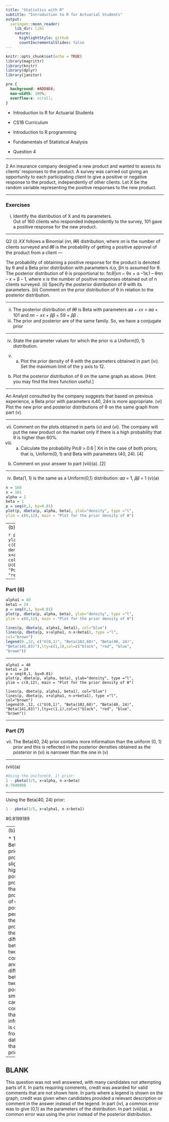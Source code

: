 ```yaml
---
title: "Statistics with R"
subtitle: "Introduction to R for Actuarial Students"
output:
  xaringan::moon_reader:
    lib_dir: libs
    nature:
      highlightStyle: github
      countIncrementalSlides: false
---
```


```r
knitr::opts_chunk$set(echo = TRUE)
library(magrittr)
library(knitr)
library(dplyr)
library(janitor)


```

```css
pre {
  background: #ADD8E6;
  max-width: 100%;
  overflow-x: scroll;
}
```

* Introduction to R for Actuarial Students

* CS1B Curriculum

* Introduction to R programming
* Fundamentals of Statistical Analysis

* Question 4

---

2 An insurance company designed a new product and wanted to assess its clients’ 
responses to the product. A survey was carried out giving an opportunity to each 
participating client to give a positive or negative response to the product, 
independently of other clients. Let X be the random variable representing the positive 
responses to the new product. 

---

### Exercises

(i) Identify the distribution of X and its parameters.  
Out of 160 clients who responded independently to the survey, 101 gave a positive 
response for the new product. 

---

Q2
(i)
𝑋𝑋 follows a Binomial (𝑛𝑛, 𝜃𝜃) distribution, where 𝑛𝑛 is the number of clients surveyed 
and 𝜃𝜃 is the probability of getting a positive approval of the product from a client 
---


The probability of obtaining a positive response for the product is denoted by θ and a 
Beta prior distribution with parameters ሺα, βሻ is assumed for θ. The posterior 
distribution of θ is proportional to: 
fሺθ|xሻ ∝ θx + α –1ሺ1 – θሻn – x + β – 1, 
where x is the number of positive responses obtained out of n clients surveyed. 
(ii) Specify the posterior distribution of θ with its parameters. 
(iii) Comment on the prior distribution of θ in relation to the posterior distribution. 
  
---

(ii)
The posterior distribution of 𝜃𝜃 is Beta with parameters
𝛼𝛼 + 𝑥𝑥 = 𝛼𝛼 + 101 and 𝑛𝑛 − 𝑥𝑥 + 𝛽𝛽 = 59 + 𝛽𝛽 . 
(iii)
The prior and posterior are of the same family. So, we have a conjugate prior 
  
---
  
(iv) State the parameter values for which the prior is a Uniform(0, 1) distribution. 
  
(v) (a) Plot the prior density of θ with the parameters obtained in part (iv). Set 
the maximum limit of the y axis to 12. 
(b) Plot the posterior distribution of θ on the same graph as above. 
[Hint: you may find the lines function useful.] 

---


An Analyst consulted by the company suggests that based on previous experience, a 
Beta prior with parameters ሺ40, 24ሻ is more appropriate. 
(vi) Plot the new prior and posterior distributions of θ on the same graph from 
part (v). 

---

(vii) Comment on the plots obtained in parts (v) and (vi). 
The company will put the new product on the market only if there is a high 
probability that θ is higher than 60%. 
(viii) (a) Calculate the probability Pሺθ > 0.6 | Xሻ in the case of both priors; that 
is, Uniform(0, 1) and Beta with parameters (40, 24). [4] 
(b) Comment on your answer to part (viii)(a). [2] 



---

(iv)
Beta(1, 1) is the same as a Uniform(0,1) distribution: 𝛼𝛼 = 1, 𝛽𝛽 = 1 
(v)(a)
```r
n = 160
x = 101
alpha = 1
beta = 1
p = seq(0,1, by=0.01) 
plot(p, dbeta(p, alpha, beta), ylab="density", type ="l",
ylim = c(0,12), main = "Plot for the prior density of θ") 
```
---
(b) 

```r
plot(p, dbeta(p, alpha, beta), ylab="density", type ="l",
ylim = c(0,12), main = "Plot for the prior density of θ") 
lines(p, dbeta(p, x+alpha, n-x+beta), type ="l", col="red") 
legend(0.,12, c("Prior U(0,1)", 
"Posterior"),lty=c(1,1),col=c("black", "red")) 
```

---

### Part (6)

```r
alpha1 = 40
beta1 = 24
p = seq(0,1, by=0.01)
plot(p, dbeta(p, alpha, beta), ylab="density", type ="l",
ylim = c(0,12), main = "Plot for the prior density of θ") 

lines(p, dbeta(p, alpha1, beta1), col="blue") 
lines(p, dbeta(p, x+alpha1, n-x+beta1), type ="l", 
col="brown") 
legend(0.,12, c("U(0,1)", "Beta(102,60)", "Beta(40, 24)", 
"Beta(141,83)"),lty=c(1,1),col=c("black", "red", "blue", 
"brown"))
```

---


```{echo=FALSE}
alpha1 = 40
beta1 = 24
p = seq(0,1, by=0.01)
plot(p, dbeta(p, alpha, beta), ylab="density", type ="l",
ylim = c(0,12), main = "Plot for the prior density of θ") 

lines(p, dbeta(p, alpha1, beta1), col="blue") 
lines(p, dbeta(p, x+alpha1, n-x+beta1), type ="l", 
col="brown") 
legend(0.,12, c("U(0,1)", "Beta(102,60)", "Beta(40, 24)", 
"Beta(141,83)"),lty=c(1,1),col=c("black", "red", "blue", 
"brown"))
```

---

### Part (7)

(vii)
The Beta(40, 24) prior contains more information than the uniform (0, 1) prior 
and this is reflected in the posterior densities obtained as the posterior in (vi) is narrower 
than the one in (v) 

---

(viii)(a) 
```r
#Using the Uniform(0, 1) prior:
1 - pbeta(3/5, x+alpha, n-x+beta) 
0.7840908 
```
---


Using the Beta(40, 24) prior:
```r
1 - pbeta(3/5, x+alpha1, n-x+beta1) 
```

#0.8199189 

---
(b) 

* The Beta(40, 24) prior provides a slightly higher posterior probability than the proportion of 
clients positively perceiving the new product 
* As the difference between the two priors is considerable and the difference between the 
two posteriors is small, we can conclude that most information is coming from the data rather 
than the priors  

---

BLANK
---
This question was not well answered, with many candidates not attempting parts of it. 
In parts requiring comments, credit was awarded for valid comments that are not shown 
here. 
In parts where a legend is shown on the graph, credit was given when candidates 
provided a relevant description or comment in the answer instead of the legend. 
In part (iv), a common error was to give (0,1) as the parameters of the distribution. 
In part (viii)(a), a common error was using the prior instead of the posterior distribution.
